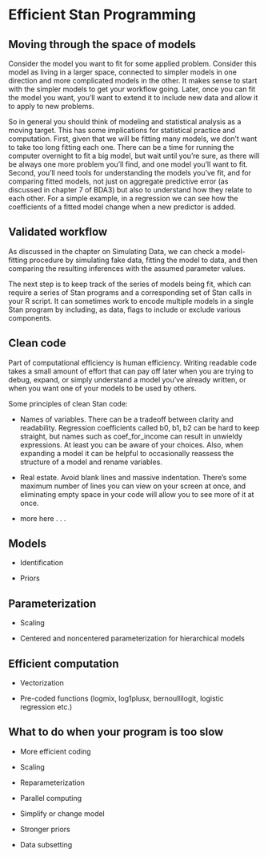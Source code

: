 # Efficient Stan Programming

## Moving through the space of models

Consider the model you want to fit for some applied problem.  Consider this
model as living in a larger space, connected to simpler models in one direction
and more complicated models in the other.  It makes sense to start with the
simpler models to get your workflow going.  Later, once you can fit the model
you want, you'll want to extend it to include new data and allow it to apply to
new problems.

So in general you should think of modeling and statistical analysis as a moving
target.  This has some implications for statistical practice and computation.
First, given that we will be fitting many models, we don't want to take too long
fitting each one.  There can be a time for running the computer overnight to fit
a big model, but wait until you're sure, as there will be always one more
problem you'll find, and one model you'll want to fit.  Second, you'll need
tools for understanding the models you've fit, and for comparing fitted models,
not just on aggregate predictive error (as discussed in chapter 7 of BDA3) but
also to understand how they relate to each other.  For a simple example, in a
regression we can see how the coefficients of a fitted model change when a new
predictor is added.

## Validated workflow

As discussed in the chapter on Simulating Data, we can check a model-fitting
procedure by simulating fake data, fitting the model to data, and then comparing
the resulting inferences with the assumed parameter values.

The next step is to keep track of the series of models being fit, which can
require a series of Stan programs and a corresponding set of Stan calls in your
R script.  It can sometimes work to encode multiple models in a single Stan
program by including, as data, flags to include or exclude various components.

## Clean code

Part of computational efficiency is human efficiency.  Writing readable code
takes a small amount of effort that can pay off later when you are trying to
debug, expand, or simply understand a model you've already written, or when you
want one of your models to be used by others.

Some principles of clean Stan code:

* Names of variables.  There can be a tradeoff between clarity and readability.
Regression coefficients called b0, b1, b2 can be hard to keep straight, but
names such as coef_for_income can result in unwieldy expressions.  At least you
can be aware of your choices.  Also, when expanding a model it can be helpful to
occasionally reassess the structure of a model and rename variables.

* Real estate.  Avoid blank lines and massive indentation.  There's some maximum
number of lines you can view on your screen at once, and eliminating empty space
in your code will allow you to see more of it at once.

* more here . . .

## Models

* Identification

* Priors

## Parameterization

* Scaling

* Centered and noncentered parameterization for hierarchical models

## Efficient computation

* Vectorization

* Pre-coded functions (logmix, log1plusx, bernoullilogit, logistic regression etc.)

## What to do when your program is too slow

* More efficient coding

* Scaling

* Reparameterization

* Parallel computing

* Simplify or change model

* Stronger priors

* Data subsetting


